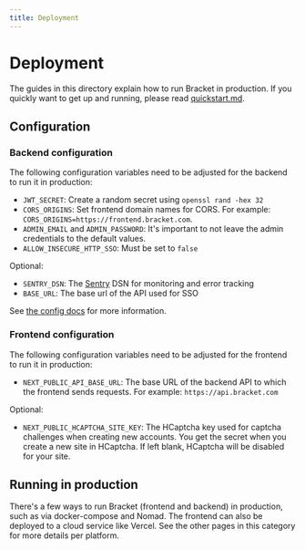 ```yaml
---
title: Deployment
---
```


# Deployment

The guides in this directory explain how to run Bracket in production. If you quickly want to get up
and running, please read [quickstart.md](../running-bracket/quickstart.mdx).

## Configuration

### Backend configuration

The following configuration variables need to be adjusted for the backend to run it in production:

- `JWT_SECRET`: Create a random secret using `openssl rand -hex 32`
- `CORS_ORIGINS`: Set frontend domain names for CORS.
  For example: `CORS_ORIGINS=https://frontend.bracket.com`.
- `ADMIN_EMAIL` and `ADMIN_PASSWORD`: It's important to not leave the admin credentials to the
  default values.
- `ALLOW_INSECURE_HTTP_SSO`: Must be set to `false`

Optional:

- `SENTRY_DSN`: The [Sentry](https://sentry.io) DSN  for monitoring and error tracking
- `BASE_URL`: The base url of the API used for SSO

See [the config docs](../running-bracket/configuration.mdx) for more information.

### Frontend configuration

The following configuration variables need to be adjusted for the frontend to run it in production:

- `NEXT_PUBLIC_API_BASE_URL`: The base URL of the backend API to which the frontend sends requests.
  For example: `https://api.bracket.com`

Optional:

- `NEXT_PUBLIC_HCAPTCHA_SITE_KEY`: The HCaptcha key used for captcha challenges when creating new
  accounts. You get the secret when you create a new site in HCaptcha. If left blank, HCaptcha will
  be disabled for your site.

## Running in production

There's a few ways to run Bracket (frontend and backend) in production, such as via docker-compose
and Nomad. The frontend can also be deployed to a cloud service like Vercel. See the other pages in
this category for more details per platform.
